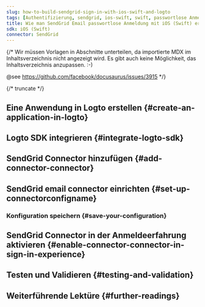 ```yaml
---
slug: how-to-build-sendgrid-sign-in-with-ios-swift-and-logto
tags: [Authentifizierung, sendgrid, ios-swift, swift, passwortlose Anmeldung, Anmeldung, Login]
title: Wie man SendGrid Email passwortlose Anmeldung mit iOS (Swift) erstellt
sdk: iOS (Swift)
connector: SendGrid
---
```


{/*
  Wir müssen Vorlagen in Abschnitte unterteilen, da importierte MDX im Inhaltsverzeichnis nicht angezeigt wird.
  Es gibt auch keine Möglichkeit, das Inhaltsverzeichnis anzupassen. :-)

  @see https://github.com/facebook/docusaurus/issues/3915
*/}



{/* truncate */}

<Intro connector={connector} sdk="iOS (Swift)" link="https://developer.apple.com/ios" />

## Eine Anwendung in Logto erstellen \{#create-an-application-in-logto}

<CreateApplication type="Native app" framework="iOS (Swift)" />

## Logto SDK integrieren \{#integrate-logto-sdk}

<IntegrateSdk />

## SendGrid Connector hinzufügen \{#add-connector-connector}

<AddPasswordlessConnector
  connector={connector}
  connectorType="Email"
  passwordlessSignUpIdentifier="Email address"
/>

## SendGrid email connector einrichten \{#set-up-connectorconfigname}

<ConnectorGuide />

### Konfiguration speichern \{#save-your-configuration}

<SaveYourConfiguration connector={connector} />

## SendGrid Connector in der Anmeldeerfahrung aktivieren \{#enable-connector-connector-in-sign-in-experience}

<EnablePasswordlessConnector
  connectorType="Email"
  passwordlessSignUpIdentifier="Email address"
/>

## Testen und Validieren \{#testing-and-validation}

<TestingAndValidation connector={connector} sdk="iOS (Swift)" />

## Weiterführende Lektüre \{#further-readings}

<FurtherReadings />